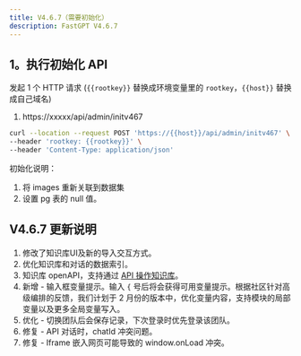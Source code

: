 ```yaml
---
title: V4.6.7（需要初始化）
description: FastGPT V4.6.7
---
```


## 1。执行初始化 API

发起 1 个 HTTP 请求 (`{{rootkey}}` 替换成环境变量里的 `rootkey`，`{{host}}` 替换成自己域名)

1. https://xxxxx/api/admin/initv467

```bash
curl --location --request POST 'https://{{host}}/api/admin/initv467' \
--header 'rootkey: {{rootkey}}' \
--header 'Content-Type: application/json'
```

初始化说明：
1. 将 images 重新关联到数据集
2. 设置 pg 表的 null 值。


## V4.6.7 更新说明

1. 修改了知识库UI及新的导入交互方式。
2. 优化知识库和对话的数据索引。
3. 知识库 openAPI，支持通过 [API 操作知识库](/docs/development/openapi/dataset)。
4. 新增 - 输入框变量提示。输入 `{` 号后将会获得可用变量提示。根据社区针对高级编排的反馈，我们计划于 2 月份的版本中，优化变量内容，支持模块的局部变量以及更多全局变量写入。
5. 优化 - 切换团队后会保存记录，下次登录时优先登录该团队。
6. 修复 - API 对话时，chatId 冲突问题。
7. 修复 - Iframe 嵌入网页可能导致的 window.onLoad 冲突。
